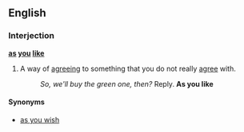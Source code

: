 ==English==

===Interjection===
'''[[as]] [[you]] [[like]]'''

# A way of [[agreeing]] to something that you do not really [[agree]] with.
#:''So, we'll buy the green one, then?'' Reply. '''As you like'''

====Synonyms====
*[[as you wish]]